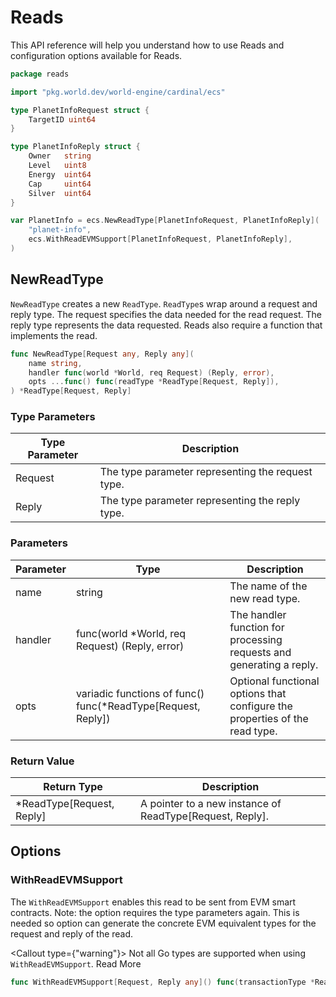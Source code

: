 # Reads

This API reference will help you understand how to use Reads and configuration options available for Reads.

```go
package reads

import "pkg.world.dev/world-engine/cardinal/ecs"

type PlanetInfoRequest struct {
	TargetID uint64
}

type PlanetInfoReply struct {
	Owner   string
	Level   uint8
	Energy  uint64
	Cap     uint64
	Silver  uint64
}

var PlanetInfo = ecs.NewReadType[PlanetInfoRequest, PlanetInfoReply](
	"planet-info",
	ecs.WithReadEVMSupport[PlanetInfoRequest, PlanetInfoReply],
)
```

## NewReadType

`NewReadType` creates a new `ReadType`. `ReadType`s wrap around a request and reply type. The request specifies the data needed for the read request. The reply type represents the data requested. Reads also require a function that implements the read.

```go
func NewReadType[Request any, Reply any](
	name string,
	handler func(world *World, req Request) (Reply, error),
	opts ...func() func(readType *ReadType[Request, Reply]),
) *ReadType[Request, Reply]
```

### Type Parameters

| Type Parameter | Description                                     |
|----------------|-------------------------------------------------|
| Request        | The type parameter representing the request type. |
| Reply          | The type parameter representing the reply type.   |

### Parameters

| Parameter   | Type                                          | Description                                                                                        |
|-------------|-----------------------------------------------|----------------------------------------------------------------------------------------------------|
| name        | string                                        | The name of the new read type.                                                                    |
| handler     | func(world *World, req Request) (Reply, error) | The handler function for processing requests and generating a reply.                            |
| opts        | variadic functions of func() func(*ReadType[Request, Reply]) | Optional functional options that configure the properties of the read type.  |


### Return Value

| Return Type             | Description                                                             |
|-------------------------|-------------------------------------------------------------------------|
| *ReadType[Request, Reply] | A pointer to a new instance of ReadType[Request, Reply].                |

## Options

### WithReadEVMSupport

The `WithReadEVMSupport` enables this read to be sent from EVM smart contracts. Note: the option requires the type parameters again. This is needed so option can generate the concrete EVM equivalent types for the request and reply of the read.




<Callout type={"warning"}>
    Not all Go types are supported when using `WithReadEVMSupport`. <Link href="/Cardinal/API-Reference/evm-support">Read More</Link>
</Callout>

```go
func WithReadEVMSupport[Request, Reply any]() func(transactionType *ReadType[Request, Reply])
```


